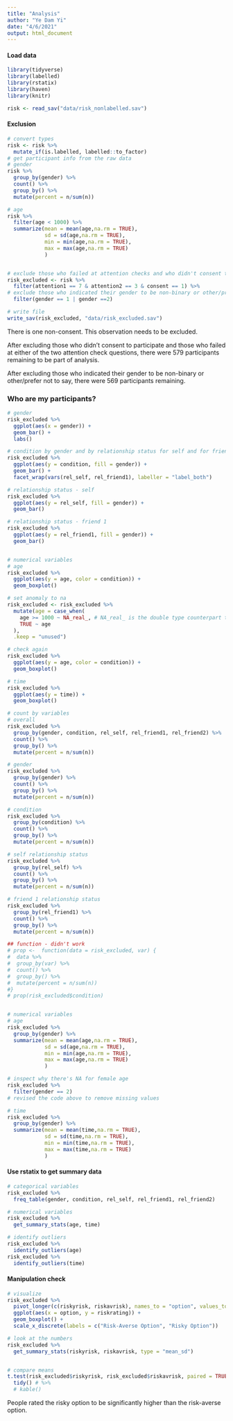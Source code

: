 ```yaml
---
title: "Analysis"
author: "Ye Dam Yi"
date: "4/6/2021"
output: html_document
---
```


#### Load data
```r
library(tidyverse)
library(labelled)
library(rstatix)
library(haven)
library(knitr)

```

```r
risk <- read_sav("data/risk_nonlabelled.sav")
```


#### Exclusion
```r
# convert types
risk <- risk %>% 
  mutate_if(is.labelled, labelled::to_factor)
# get participant info from the raw data
# gender
risk %>% 
  group_by(gender) %>% 
  count() %>% 
  group_by() %>% 
  mutate(percent = n/sum(n))

# age
risk %>% 
  filter(age < 1000) %>% 
  summarize(mean = mean(age,na.rm = TRUE), 
            sd = sd(age,na.rm = TRUE),
            min = min(age,na.rm = TRUE),
            max = max(age,na.rm = TRUE)
            )


# exclude those who failed at attention checks and who didn't consent to participate
risk_excluded <- risk %>% 
  filter(attention1 == 7 & attention2 == 3 & consent == 1) %>% 
# exclude those who indicated their gender to be non-binary or other/prefer not to say
  filter(gender == 1 | gender ==2) 

# write file
write_sav(risk_excluded, "data/risk_excluded.sav")

```


There is one non-consent. This observation needs to be excluded. 

After excluding those who didn't consent to participate and those who failed at either of the two attention check questions, there were 579 participants remaining to be part of analysis.

After excluding those who indicated their gender to be non-binary or other/prefer not to say, there were 569 participants remaining. 



### Who are my participants?
```r
# gender
risk_excluded %>% 
  ggplot(aes(x = gender)) +
  geom_bar() +
  labs()

# condition by gender and by relationship status for self and for friend 1
risk_excluded %>% 
  ggplot(aes(y = condition, fill = gender)) +
  geom_bar() +
  facet_wrap(vars(rel_self, rel_friend1), labeller = "label_both")

# relationship status - self
risk_excluded %>% 
  ggplot(aes(y = rel_self, fill = gender)) +
  geom_bar()

# relationship status - friend 1
risk_excluded %>% 
  ggplot(aes(y = rel_friend1, fill = gender)) +
  geom_bar()


# numerical variables
# age
risk_excluded %>% 
  ggplot(aes(y = age, color = condition)) +
  geom_boxplot()

# set anomaly to na
risk_excluded <- risk_excluded %>% 
  mutate(age = case_when(
    age >= 1000 ~ NA_real_, # NA_real_ is the double type counterpart to NA
    TRUE ~ age
  ),
  .keep = "unused")

# check again
risk_excluded %>% 
  ggplot(aes(y = age, color = condition)) +
  geom_boxplot()

# time
risk_excluded %>% 
  ggplot(aes(y = time)) +
  geom_boxplot()

```

```r
# count by variables
# overall
risk_excluded %>% 
  group_by(gender, condition, rel_self, rel_friend1, rel_friend2) %>% 
  count() %>% 
  group_by() %>% 
  mutate(percent = n/sum(n))

# gender
risk_excluded %>% 
  group_by(gender) %>% 
  count() %>% 
  group_by() %>% 
  mutate(percent = n/sum(n))

# condition
risk_excluded %>% 
  group_by(condition) %>% 
  count() %>% 
  group_by() %>% 
  mutate(percent = n/sum(n))

# self relationship status
risk_excluded %>% 
  group_by(rel_self) %>% 
  count() %>% 
  group_by() %>% 
  mutate(percent = n/sum(n))

# friend 1 relationship status
risk_excluded %>% 
  group_by(rel_friend1) %>% 
  count() %>% 
  group_by() %>% 
  mutate(percent = n/sum(n))

## function - didn't work
# prop <-  function(data = risk_excluded, var) {
#  data %>% 
#  group_by(var) %>% 
#  count() %>% 
#  group_by() %>% 
#  mutate(percent = n/sum(n))
#}
# prop(risk_excluded$condition)


# numerical variables
# age
risk_excluded %>% 
  group_by(gender) %>% 
  summarize(mean = mean(age,na.rm = TRUE), 
            sd = sd(age,na.rm = TRUE),
            min = min(age,na.rm = TRUE),
            max = max(age,na.rm = TRUE)
            )

# inspect why there's NA for female age
risk_excluded %>% 
  filter(gender == 2)
# revised the code above to remove missing values

# time
risk_excluded %>% 
  group_by(gender) %>% 
  summarize(mean = mean(time,na.rm = TRUE), 
            sd = sd(time,na.rm = TRUE),
            min = min(time,na.rm = TRUE),
            max = max(time,na.rm = TRUE)
            )

```


#### Use rstatix to get summary data
```r
# categorical variables
risk_excluded %>% 
  freq_table(gender, condition, rel_self, rel_friend1, rel_friend2)

# numerical variables
risk_excluded %>% 
  get_summary_stats(age, time)

# identify outliers
risk_excluded %>% 
  identify_outliers(age)
risk_excluded %>% 
  identify_outliers(time)
```





#### Manipulation check
```r
# visualize
risk_excluded %>% 
  pivot_longer(c(riskyrisk, riskavrisk), names_to = "option", values_to = "riskrating") %>% 
  ggplot(aes(x = option, y = riskrating)) +
  geom_boxplot() +
  scale_x_discrete(labels = c("Risk-Averse Option", "Risky Option"))

# look at the numbers
risk_excluded %>% 
  get_summary_stats(riskyrisk, riskavrisk, type = "mean_sd")


# compare means
t.test(risk_excluded$riskyrisk, risk_excluded$riskavrisk, paired = TRUE) %>% 
  tidy() # %>% 
  # kable()


```

People rated the risky option to be significantly higher than the risk-averse option. 




